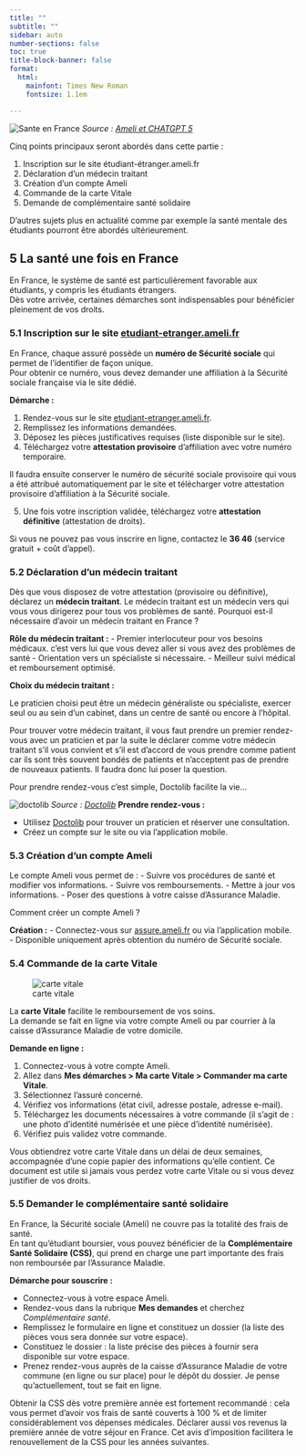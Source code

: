 ```yaml
---
title: ""
subtitle: ""
sidebar: auto
number-sections: false
toc: true
title-block-banner: false
format: 
  html: 
    mainfont: Times New Roman
    fontsize: 1.1em

---
```

![Sante en France](/01_Procedure_admi/99_images/07_sante_france.png)
*Source : [Ameli et CHATGPT 5](https://www.ameli.fr/)*

Cinq points principaux seront abordés dans cette partie :

1. Inscription sur le site étudiant-étranger.ameli.fr
2. Déclaration d’un médecin traitant
3. Création d’un compte Ameli
4. Commande de la carte Vitale
5. Demande de complémentaire santé solidaire

D'autres sujets plus en actualité comme par exemple la santé mentale des étudiants pourront être abordés ultérieurement.

## 5 La santé une fois en France

En France, le système de santé est particulièrement favorable aux étudiants, y compris les étudiants étrangers.  
Dès votre arrivée, certaines démarches sont indispensables pour bénéficier pleinement de vos droits.

### 5.1 Inscription sur le site [etudiant-etranger.ameli.fr](https://etudiant-etranger.ameli.fr)

En France, chaque assuré possède un **numéro de Sécurité sociale** qui permet de l’identifier de façon unique.  
Pour obtenir ce numéro, vous devez demander une affiliation à la Sécurité sociale française via le site dédié.

**Démarche :**

1. Rendez-vous sur le site [etudiant-etranger.ameli.fr](https://etudiant-etranger.ameli.fr).
2. Remplissez les informations demandées.
3. Déposez les pièces justificatives requises (liste disponible sur le site).
4. Téléchargez votre **attestation provisoire** d’affiliation avec votre numéro temporaire.

Il faudra ensuite conserver le numéro de sécurité sociale provisoire qui vous a été attribué
automatiquement par le site et télécharger votre attestation provisoire d'affiliation à la Sécurité
sociale.

5. Une fois votre inscription validée, téléchargez votre **attestation définitive** (attestation de droits).

::: tip
Si vous ne pouvez pas vous inscrire en ligne, contactez le **36 46** (service gratuit + coût d’appel).
:::


### 5.2 Déclaration d’un médecin traitant

Dès que vous disposez de votre attestation (provisoire ou définitive), déclarez un **médecin traitant**. Le médecin traitant est un médecin vers qui vous vous dirigerez pour tous vos problèmes de santé. Pourquoi est-il nécessaire d’avoir un médecin traitant en France ?

**Rôle du médecin traitant :**
- Premier interlocuteur pour vos besoins médicaux. c’est vers lui que vous devez aller si vous avez des problèmes de santé
- Orientation vers un spécialiste si nécessaire.
- Meilleur suivi médical et remboursement optimisé.

**Choix du médecin traitant :**

Le praticien choisi peut être un médecin généraliste ou spécialiste, exercer seul ou au sein
d’un cabinet, dans un centre de santé ou encore à l’hôpital.

Pour trouver votre médecin traitant, il vous faut prendre un premier rendez-vous avec un praticien et par la suite le déclarer comme votre médecin traitant s’il vous convient et s’il est d’accord de vous prendre comme patient car ils sont très souvent bondés de patients et n’acceptent pas de prendre de nouveaux patients. Il faudra donc lui poser la question.

Pour prendre rendez-vous c’est simple, Doctolib facilite la vie…

![doctolib](/01_Procedure_admi/99_images/08_doctolib.png)
*Source : [Doctolib](https://www.doctolib.fr)*
**Prendre rendez-vous :**

- Utilisez [Doctolib](https://www.doctolib.fr) pour trouver un praticien et réserver une consultation.
- Créez un compte sur le site ou via l’application mobile.


### 5.3 Création d’un compte Ameli

Le compte Ameli vous permet de :
- Suivre vos procédures de santé et modifier vos informations.
- Suivre vos remboursements.
- Mettre à jour vos informations.
- Poser des questions à votre caisse d’Assurance Maladie.

Comment créer un compte Ameli ?

**Création :**
- Connectez-vous sur [assure.ameli.fr](https://assure.ameli.fr) ou via l’application mobile.
- Disponible uniquement après obtention du numéro de Sécurité sociale.


### 5.4 Commande de la carte Vitale

![carte vitale](/01_Procedure_admi/99_images/09_carte_vitale.png)

La **carte Vitale** facilite le remboursement de vos soins.  
La demande se fait en ligne via votre compte Ameli ou par courrier à la caisse d’Assurance Maladie de votre domicile.

**Demande en ligne :**

1. Connectez-vous à votre compte Ameli.
2. Allez dans **Mes démarches > Ma carte Vitale > Commander ma carte Vitale**.
3. Sélectionnez l’assuré concerné.
4. Vérifiez vos informations (état civil, adresse postale, adresse e-mail).
5. Téléchargez les documents nécessaires à votre commande (il s’agit de : une photo
d'identité numérisée et une pièce d'identité numérisée).
6. Vérifiez puis validez votre commande.

Vous obtiendrez votre carte Vitale dans un délai de deux semaines, accompagnée d'une copie
papier des informations qu'elle contient. Ce document est utile si jamais vous perdez votre
carte Vitale ou si vous devez justifier de vos droits.


### 5.5 Demander le complémentaire santé solidaire

En France, la Sécurité sociale (Ameli) ne couvre pas la totalité des frais de santé.  
En tant qu’étudiant boursier, vous pouvez bénéficier de la **Complémentaire Santé Solidaire (CSS)**, qui prend en charge une part importante des frais non remboursée par l’Assurance Maladie.

**Démarche pour souscrire :**

- Connectez-vous à votre espace Ameli.
- Rendez-vous dans la rubrique **Mes demandes** et cherchez *Complémentaire santé*.
- Remplissez le formulaire en ligne et constituez un dossier (la liste des pièces vous sera donnée sur votre espace).
- Constituez le dossier : la liste précise des pièces à fournir sera disponible sur votre espace.
- Prenez rendez-vous auprès de la caisse d’Assurance Maladie de votre commune (en ligne ou sur place) pour le dépôt du dossier. Je pense qu'actuellement, tout se fait en ligne.

::: tip
Obtenir la CSS dès votre première année est fortement recommandé : cela vous permet d’avoir vos frais de santé couverts à 100 % et de limiter considérablement vos dépenses médicales. Déclarer aussi vos revenus la première année de votre séjour en France. Cet avis d'imposition facilitera le renouvellement de la CSS pour les années suivantes.
:::


